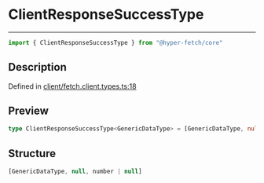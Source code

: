 

# ClientResponseSuccessType

<div class="api-docs__separator" data-reactroot="">

---

</div><div class="api-docs__import" data-reactroot="">

```ts
import { ClientResponseSuccessType } from "@hyper-fetch/core"
```

</div><div class="api-docs__section">

## Description

</div><div class="api-docs__description"><span class="api-docs__do-not-parse">



</span></div><p class="api-docs__definition">

Defined in [client/fetch.client.types.ts:18](https://github.com/BetterTyped/hyper-fetch/blob/aff5c35a/packages/core/src/client/fetch.client.types.ts#L18)

</p><div class="api-docs__section">

## Preview

</div><div class="api-docs__preview type single">

```ts
type ClientResponseSuccessType<GenericDataType> = [GenericDataType, null, number | null];
```

</div><div class="api-docs__section">

## Structure

</div><div class="api-docs__returns">

```ts
[GenericDataType, null, number | null]
```

</div>